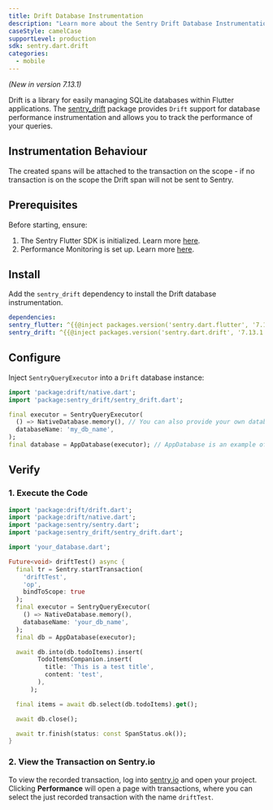 ```yaml
---
title: Drift Database Instrumentation
description: "Learn more about the Sentry Drift Database Instrumentation for the Flutter SDK."
caseStyle: camelCase
supportLevel: production
sdk: sentry.dart.drift
categories:
  - mobile
---
```


<Include name="feature-stage-beta.mdx" />

_(New in version 7.13.1)_

Drift is a library for easily managing SQLite databases within Flutter applications.
The [sentry_drift](https://pub.dev/packages/sentry_drift) package provides `Drift` support for database performance instrumentation and allows you to track the performance of your queries.

## Instrumentation Behaviour

The created spans will be attached to the transaction on the scope - if no transaction is on the scope the Drift span will not be sent to Sentry.

## Prerequisites

Before starting, ensure:

1. The Sentry Flutter SDK is initialized. Learn more [here](/platforms/flutter/#configure).
2. Performance Monitoring is set up. Learn more [here](/platforms/flutter/performance/).

## Install

Add the `sentry_drift` dependency to install the Drift database instrumentation.

```yml {filename:pubspec.yaml}
dependencies:
sentry_flutter: ^{{@inject packages.version('sentry.dart.flutter', '7.13.1') }}
sentry_drift: ^{{@inject packages.version('sentry.dart.drift', '7.13.1') }}
```

## Configure

Inject `SentryQueryExecutor` into a `Drift` database instance:

```dart
import 'package:drift/native.dart';
import 'package:sentry_drift/sentry_drift.dart';

final executor = SentryQueryExecutor(
  () => NativeDatabase.memory(), // You can also provide your own database opener
  databaseName: 'my_db_name',
);
final database = AppDatabase(executor); // AppDatabase is an example of the auto-generated database class by Drift.
```

## Verify

### 1. Execute the Code

```dart
import 'package:drift/drift.dart';
import 'package:drift/native.dart';
import 'package:sentry/sentry.dart';
import 'package:sentry_drift/sentry_drift.dart';

import 'your_database.dart';

Future<void> driftTest() async {
  final tr = Sentry.startTransaction(
    'driftTest',
    'op',
    bindToScope: true
  );
  final executor = SentryQueryExecutor(
    () => NativeDatabase.memory(),
    databaseName: 'your_db_name',
  );
  final db = AppDatabase(executor);

  await db.into(db.todoItems).insert(
        TodoItemsCompanion.insert(
          title: 'This is a test title',
          content: 'test',
        ),
      );

  final items = await db.select(db.todoItems).get();

  await db.close();

  await tr.finish(status: const SpanStatus.ok());
}
```

### 2. View the Transaction on Sentry.io

To view the recorded transaction, log into [sentry.io](https://sentry.io) and open your project.
Clicking **Performance** will open a page with transactions, where you can select the just recorded transaction with the name `driftTest`.
